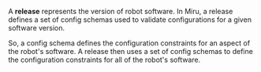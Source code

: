 A **release** represents the version of robot software. In Miru, a release defines a set of config schemas used to validate configurations for a given software version.

So, a config schema defines the configuration constraints for an aspect of the robot's software. A release then uses a set of config schemas to define the configuration constraints for all of the robot's software.